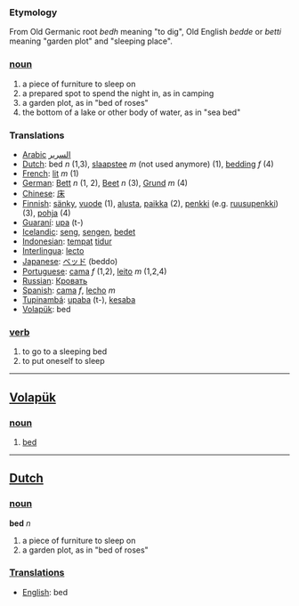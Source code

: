 === Etymology ===
From Old Germanic root ''bedh'' meaning "to dig", Old English ''bedde'' or ''betti'' meaning "garden plot" and "sleeping place".

=== [[noun]] ===
#a piece of furniture to sleep on
#a prepared spot to spend the night in, as in camping
#a garden plot, as in "bed of roses"
#the bottom of a lake or other body of water, as in "sea bed"

=== Translations ===
*[[Arabic]] [[السرير]]
*[[Dutch]]: bed ''n'' (1,3), [[slaapstee]] ''m'' (not used anymore) (1), [[bedding]] ''f'' (4)
*[[French]]: [[lit]] ''m'' (1)
*[[German]]: [[Bett]] ''n'' (1, 2), [[Beet]] ''n'' (3), [[Grund]] ''m'' (4)
*[[Chinese]]: [[床]]
*[[Finnish]]: [[sänky]], [[vuode]] (1), [[alusta]], [[paikka]] (2), [[penkki]] (e.g. [[ruusupenkki]]) (3), [[pohja]] (4)
*[[Guaraní]]: [[upa]] (t-)
*[[Icelandic]]: [[seng]], [[sengen]], [[bedet]] 
*[[Indonesian]]: [[tempat]] [[tidur]]
*[[Interlingua]]: [[lecto]]
*[[Japanese]]: [[ベッド]] (beddo)
*[[Portuguese]]: [[cama]] ''f'' (1,2), [[leito]] ''m'' (1,2,4)
*[[Russian]]: [[Кровать]]
*[[Spanish]]: [[cama]] ''f'', [[lecho]] ''m''
*[[Tupinambá]]: [[upaba]] (t-), [[kesaba]]
*[[Volapük]]: bed

=== [[verb]] ===
#to go to a sleeping bed
#to put oneself to sleep



----

== [[Volapük]] ==
===  [[noun]] === 
# [[bed]]

----

== [[Dutch]] ==
=== [[noun]] ===
'''bed''' ''n''

#a piece of furniture to sleep on
#a garden plot, as in "bed of roses"

===[[Translation]]s===
*[[English]]: bed